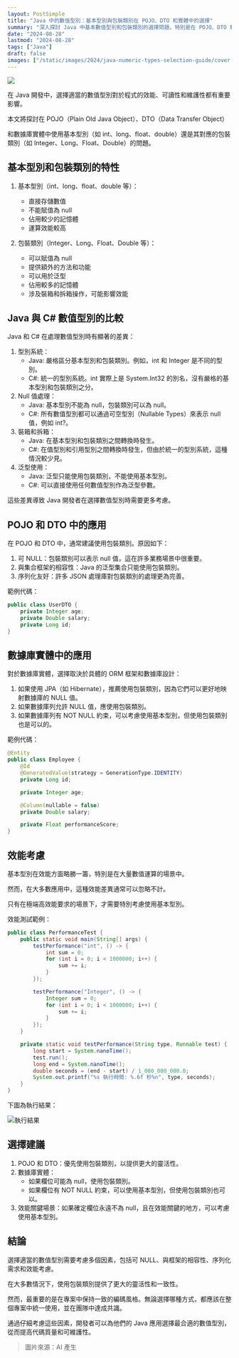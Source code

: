 ```yaml
---
layout: PostSimple
title: "Java 中的數值型別：基本型別與包裝類別在 POJO、DTO 和實體中的選擇"
summary: "深入探討 Java 中基本數值型別和包裝類別的選擇問題，特別是在 POJO、DTO 和數據庫實體中的應用。本文提供了詳細的技術分析、代碼示例和最佳實踐建議。"
date: "2024-08-28"
lastmod: "2024-08-28"
tags: ["Java"]
draft: false
images: ["/static/images/2024/java-numeric-types-selection-guide/cover.webp"]
---
```


![](/static/images/2024/java-numeric-types-selection-guide/cover.webp)


在 Java 開發中，選擇適當的數值型別對於程式的效能、可讀性和維護性都有重要影響。

本文將探討在 POJO（Plain Old Java Object）、DTO（Data Transfer Object）

和數據庫實體中使用基本型別（如 int、long、float、double）還是其對應的包裝類別（如 Integer、Long、Float、Double）的問題。

## 基本型別和包裝類別的特性

1. 基本型別（int、long、float、double 等）：
   - 直接存儲數值
   - 不能賦值為 null
   - 佔用較少的記憶體
   - 運算效能較高

2. 包裝類別（Integer、Long、Float、Double 等）：
   - 可以賦值為 null
   - 提供額外的方法和功能
   - 可以用於泛型
   - 佔用較多的記憶體
   - 涉及裝箱和拆箱操作，可能影響效能

## Java 與 C# 數值型別的比較

Java 和 C# 在處理數值型別時有顯著的差異：

1. 型別系統：
   - Java: 嚴格區分基本型別和包裝類別。例如，int 和 Integer 是不同的型別。
   - C#: 統一的型別系統。int 實際上是 System.Int32 的別名，沒有嚴格的基本型別和包裝類別之分。
2. Null 值處理：
   - Java: 基本型別不能為 null，包裝類別可以為 null。
   - C#: 所有數值型別都可以通過可空型別（Nullable Types）來表示 null 值，例如 int?。
3. 裝箱和拆箱：
   - Java: 在基本型別和包裝類別之間轉換時發生。
   - C#: 在值型別和引用型別之間轉換時發生，但由於統一的型別系統，這種情況較少見。
4. 泛型使用：
   - Java: 泛型只能使用包裝類別，不能使用基本型別。
   - C#: 可以直接使用任何數值型別作為泛型參數。

這些差異導致 Java 開發者在選擇數值型別時需要更多考慮。


## POJO 和 DTO 中的應用

在 POJO 和 DTO 中，通常建議使用包裝類別。原因如下：

1. 可 NULL：包裝類別可以表示 null 值，這在許多業務場景中很重要。
2. 與集合框架的相容性：Java 的泛型集合只能使用包裝類別。
3. 序列化友好：許多 JSON 處理庫對包裝類別的處理更為完善。

範例代碼：

```java
public class UserDTO {
    private Integer age;
    private Double salary;
    private Long id;
}
```

## 數據庫實體中的應用

對於數據庫實體，選擇取決於具體的 ORM 框架和數據庫設計：

1. 如果使用 JPA（如 Hibernate），推薦使用包裝類別，因為它們可以更好地映射數據庫的 NULL 值。
2. 如果數據庫列允許 NULL 值，應使用包裝類別。
3. 如果數據庫列有 NOT NULL 約束，可以考慮使用基本型別，但使用包裝類別也是可以的。

範例代碼：

```java
@Entity
public class Employee {
    @Id
    @GeneratedValue(strategy = GenerationType.IDENTITY)
    private Long id;

    private Integer age;

    @Column(nullable = false)
    private Double salary;

    private Float performanceScore;
}
```

## 效能考慮

基本型別在效能方面略勝一籌，特別是在大量數值運算的場景中。

然而，在大多數應用中，這種效能差異通常可以忽略不計。

只有在極端高效能要求的場景下，才需要特別考慮使用基本型別。

效能測試範例：

```java
public class PerformanceTest {
    public static void main(String[] args) {
        testPerformance("int", () -> {
            int sum = 0;
            for (int i = 0; i < 1000000; i++) {
                sum += i;
            }
        });

        testPerformance("Integer", () -> {
            Integer sum = 0;
            for (int i = 0; i < 1000000; i++) {
                sum += i;
            }
        });
    }

    private static void testPerformance(String type, Runnable test) {
        long start = System.nanoTime();
        test.run();
        long end = System.nanoTime();
        double seconds = (end - start) / 1_000_000_000.0;
        System.out.printf("%s 執行時間: %.6f 秒%n", type, seconds);
    }
}
```

下圖為執行結果：

![執行結果](/static/images/2024/java-numeric-types-selection-guide/01.webp)

## 選擇建議

1. POJO 和 DTO：優先使用包裝類別，以提供更大的靈活性。
2. 數據庫實體：
   - 如果欄位可能為 null，使用包裝類別。
   - 如果欄位有 NOT NULL 約束，可以使用基本型別，但使用包裝類別也可以。
3. 效能關鍵場景：如果確定欄位永遠不為 null，且在效能關鍵的地方，可以考慮使用基本型別。

## 結論

選擇適當的數值型別需要考慮多個因素，包括可 NULL、與框架的相容性、序列化需求和效能考慮。

在大多數情況下，使用包裝類別提供了更大的靈活性和一致性。

然而，最重要的是在專案中保持一致的編碼風格。無論選擇哪種方式，都應該在整個專案中統一使用，並在團隊中達成共識。

通過仔細考慮這些因素，開發者可以為他們的 Java 應用選擇最合適的數值型別，從而提高代碼質量和可維護性。

> 圖片來源：AI 產生